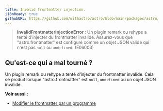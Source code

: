```yaml
---
title: Invalid frontmatter injection.
i18nReady: true
githubURL: https://github.com/withastro/astro/blob/main/packages/astro/src/core/errors/errors-data.ts
---
```


> **InvalidFrontmatterInjectionError** : Un plugin remark ou rehype a tenté d'injecter du frontmatter invalide. Assurez-vous que "astro.frontmatter" est configuré comme un objet JSON valide qui n'est pas `null` ou `undefined`. (E06003)

## Qu'est-ce qui a mal tourné ?

Un plugin remark ou rehype a tenté d'injecter du frontmatter invalide. Cela se produit lorsque "astro.frontmatter" est `null`, `undefined` ou un objet JSON invalide.

**Voir aussi :**

-  [Modifier le frontmatter par un programme](/fr/guides/markdown-content#modifier-le-frontmatter-par-un-programme)
